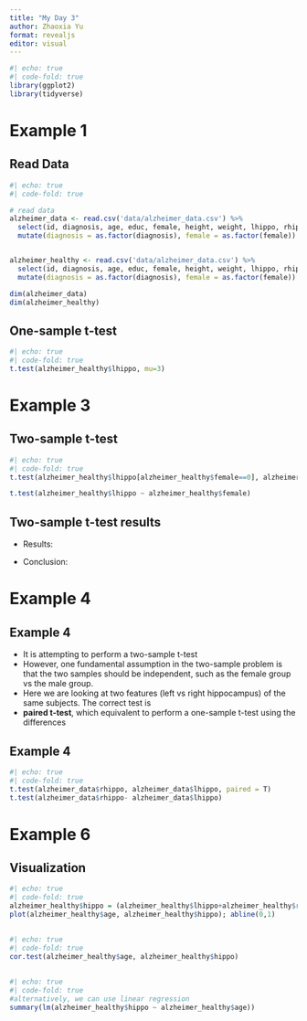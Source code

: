 ```yaml
---
title: "My Day 3"
author: Zhaoxia Yu
format: revealjs
editor: visual
---
```


```r
#| echo: true
#| code-fold: true
library(ggplot2)
library(tidyverse)
```


# Example 1

## Read Data

```r
#| echo: true
#| code-fold: true

# read data
alzheimer_data <- read.csv('data/alzheimer_data.csv') %>% 
  select(id, diagnosis, age, educ, female, height, weight, lhippo, rhippo) %>% 
  mutate(diagnosis = as.factor(diagnosis), female = as.factor(female))


alzheimer_healthy <- read.csv('data/alzheimer_data.csv') %>% 
  select(id, diagnosis, age, educ, female, height, weight, lhippo, rhippo) %>% 
  mutate(diagnosis = as.factor(diagnosis), female = as.factor(female)) %>% filter(diagnosis==0)

dim(alzheimer_data)
dim(alzheimer_healthy)
```

## One-sample t-test

```r
#| echo: true
#| code-fold: true
t.test(alzheimer_healthy$lhippo, mu=3)

```

# Example 3

## Two-sample t-test

```r
#| echo: true
#| code-fold: true
t.test(alzheimer_healthy$lhippo[alzheimer_healthy$female==0], alzheimer_healthy$lhippo[alzheimer_healthy$female==1])

t.test(alzheimer_healthy$lhippo ~ alzheimer_healthy$female)

```

## Two-sample t-test results

-   Results:

-   Conclusion:


# Example 4

## Example 4
- It is attempting to perform a two-sample t-test
- However, one fundamental assumption in the two-sample problem is that the two samples should be independent, such as the female group vs the male group. 
- Here we are looking at two features (left vs right hippocampus) of the same subjects. The correct test is 
- **paired t-test**, which equivalent to perform a one-sample t-test using the differences


## Example 4
```r
#| echo: true
#| code-fold: true
t.test(alzheimer_data$rhippo, alzheimer_data$lhippo, paired = T)
t.test(alzheimer_data$rhippo- alzheimer_data$lhippo)
```

# Example 6

## Visualization
```r
#| echo: true
#| code-fold: true
alzheimer_healthy$hippo = (alzheimer_healthy$lhippo+alzheimer_healthy$rhippo)/2
plot(alzheimer_healthy$age, alzheimer_healthy$hippo); abline(0,1)
```


## 
```r
#| echo: true
#| code-fold: true
cor.test(alzheimer_healthy$age, alzheimer_healthy$hippo)
```



## 
```r
#| echo: true
#| code-fold: true
#alternatively, we can use linear regression
summary(lm(alzheimer_healthy$hippo ~ alzheimer_healthy$age))
```

